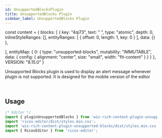 ```yaml
---
id: UnsupportedBlocksPlugin
title: UnsupportedBlocks Plugin
sidebar_label: UnsupportedBlocks Plugin
---
```


const content = {
    blocks: [
    {
      key: "4qi73",
      text: " ",
      type: "atomic",
      depth: 0,
      inlineStyleRanges: [],
      entityRanges: [
        {
          offset: 0,
          length: 1,
          key: 0
        }
      ],
      data: {}
    },
    
  ],
  entityMap: {
    0: {
      type: "unsupported-blocks",
      mutability: "IMMUTABLE",
      data: {
        config: {
          alignment: "center",
          size: "small",
          width: "fit-content"
        }
      }
    }
  },
  VERSION: "8.15.0"
}

Unsupported Blocks plugin is used to display an alert message whenever plugin is not supported.
It is designed for the mobile version of the editor

<div className="card">
  <RicosEditor
    content={content}
    plugins={[pluginUnsupportedBlocks()]}
  />
</div>
<br />

## Usage

```jsx
/* Editor */
import { pluginUnsupportedBlocks } from 'wix-rich-content-plugin-unsupported-blocks';
import 'ricos-editor/dist/styles.min.css';
import 'wix-rich-content-plugin-unsupported-blocks/dist/styles.min.css';
import { RicosEditor } from 'ricos-editor';
```
